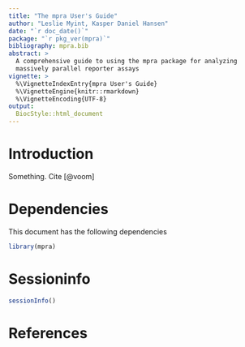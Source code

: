```yaml
---
title: "The mpra User's Guide"
author: "Leslie Myint, Kasper Daniel Hansen"
date: "`r doc_date()`"
package: "`r pkg_ver(mpra)`"
bibliography: mpra.bib
abstract: >
  A comprehensive guide to using the mpra package for analyzing
  massively parallel reporter assays
vignette: >
  %\VignetteIndexEntry{mpra User's Guide}
  %\VignetteEngine{knitr::rmarkdown}
  %\VignetteEncoding{UTF-8}
output: 
  BiocStyle::html_document
---
```


# Introduction

Something. Cite [@voom]

# Dependencies

This document has the following dependencies

```r
library(mpra)
```

# Sessioninfo

```r
sessionInfo()
```

# References


